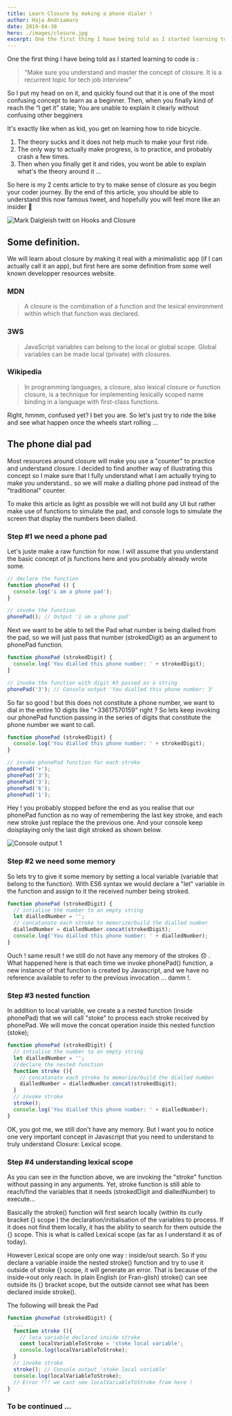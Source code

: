 ```yaml
---
title: Learn Closure by making a phone dialer !
author: Haja Andriamaro
date: 2019-04-30
hero: ./images/closure.jpg
excerpt: One the first thing I have being told as I started learning to code is
---
```


One the first thing I have being told as I started learning to code is : 
> "Make sure you understand and master the concept of closure. It is a recurrent topic for tech job interview"

So I put my head on on it, and quickly found out that it is one of the most confusing concept to learn as a beginner. Then, when  you finally kind of reach the “I get it” state; You are unable to explain it clearly without confusing other begginers

It's exactly like when as kid, you get on learning how to ride bicycle. 

1. The theory sucks and it does not help much to make your first ride. 
2. The only way to actually make progress, is to practice, and probably crash a few times.
3. Then when you finally get it and rides, you wont be able to explain what's the theory around it ...

So here is my 2 cents article to try to make sense of closure as you begin your coder journey. By the end of this article, you should be able to understand this now famous tweet, and hopefully you will feel more like an insider 🙂

<div className="Image__Small">
  <img
    src="./images/closure-twit.png"
    alt="Mark Dalgleish twitt on Hooks and Closure"
  />
</div>

## Some definition.

We will learn about closure by making it real with a minimalistic app (if I can actually call it an app), but first here are some definition from some well known developper resources website.

### MDN 

> A closure is the combination of a function and the lexical environment within which that function was declared.

### 3WS 

> JavaScript variables can belong to the local or global scope. Global variables can be made local (private) with closures.

### Wikipedia 

> In programming languages, a closure, also lexical closure or function closure, is a technique for implementing lexically scoped name binding in a language with first-class functions.


Right, hmmm, confused yet? I bet you are. So let's just try to ride the bike and see what happen once the wheels start rolling ...

## The phone dial pad

Most resources around closure will make you use a "counter" to practice and understand closure. I decided to find another way of illustrating this concept so I make sure that I fully understand what I am actually trying to make you understand.. so we will make a dialling phone pad instead of the "traditional" counter.

To make this article as light as possible we will not build any UI but rather make use of functions to simulate the pad, and console logs to simulate the screen that display the numbers been dialled.

### Step #1 we need a phone pad

Let's juste make a raw function for now. I will assume that you understand the basic concept of js functions here and you probably already wrote some.

```javascript 
// declare the function
function phonePad () {
  console.log('i am a phone pad');
}

// invoke the function
phonePad(); // Output 'i am a phone pad'
```

Next we want to be able to tell the Pad what number is being dialled from the pad, so we will just pass that number (strokedDigit) as an argument to phonePad function.

```javascript
function phonePad (strokedDigit) {
  console.log('You dialled this phone number: ' + strokedDigit);
}

// invoke the function with digit #3 passed as a string
phonePad('3'); // Console output 'You dialled this phone number: 3'
```
So far so good ! but this does not constitute a phone number, we want to dial in the entire 10 digits like "+33617570159" right ? So lets keep invoking our phonePad function passing in the series of digits that constitute the phone number we want to call.

```javascript
function phonePad (strokedDigit) {
  console.log('You dialled this phone number: ' + strokedDigit);
}

// invoke phonePad function for each stroke 
phonePad('+');
phonePad('3');
phonePad('3');
phonePad('6');
phonePad('1');
```

Hey ! you probably stopped before the end as you realise that our phonePad function as no way of remembering the last key stroke, and each new stroke just replace the the previous one. 
And your console keep doisplaying only the last digit stroked as shown below.

<div className="Image__Small">
  <img
    src="./images/console-1.png"
    alt="Console output 1"
  />
</div>

### Step #2 we need some memory

So lets try to give it some memory by setting a local variable (variable that belong to the function). With ES6 syntax we would declare a "let" variable in the function and assign to it the received number being stroked.

```javascript
function phonePad (strokedDigit) {
  // intialise the number to an empty string
  let dialledNumber = '';
  // concatanate each stroke to memorize/build the dialled number
  dialledNumber = dialledNumber.concat(strokedDigit);
  console.log('You dialled this phone number: ' + dialledNumber);
}
```

Ouch ! same result ! we still do not have any memory of the strokes 😞 . What happened here is that each time we invoke phonePad() function, a new instance of that function is created by Javascript,  and we have no reference available to refer to the previous invocation ... damm !. 

### Step #3 nested function

In addition to local variable, we create a a nested function (inside phonePad) that we will call "stoke" to process each stroke received by phonePad. We will move the concat operation inside this nested function (stoke);

```javascript
function phonePad (strokedDigit) {
  // intialise the number to an empty string
  let dialledNumber = '';
  //declare the nested function
  function stroke (){
    // concatanate each stroke to memorize/build the dialled number
    dialledNumber = dialledNumber.concat(strokedDigit);
  }
  // invoke stroke
  stroke();
  console.log('You dialled this phone number: ' + dialledNumber);
}
```

OK, you got me, we still don't have any memory. But I want you to notice one very important concept in Javascript that you need to understand to truly understand Closure: Lexical scope.

### Step #4 understanding lexical scope

As you can see in the function above, we are invoking the "stroke" function without passing in any arguments. Yet, stroke function is still able to reach/find the variables that it needs (strokedDigit and dialledNumber) to execute... 

Basically the stroke() function will first search locally (within its curly bracket {} scope ) the declaration/initialisation of the variables to process. If it does not find them locally, it has the ability to search for them outside the {} scope. 
This is what is called Lexical scope (as far as I understand it as of today). 

However Lexical scope are only one way : inside/out search. So if you declare a variable inside the nested stroke() function and try to use it outside of stroke {} scope, it will generate an error. 
That is because of the inside->out only reach. In plain English (or Fran-glish) stroke() can see outside its {} bracket scope, but the outside cannot see what has been declared inside stroke().

The following will break the Pad

```javascript
function phonePad (strokedDigit) {
  ...
  function stroke (){
    // loca variable declared inside stroke
    const localVariableToStroke = 'stoke local variable';
    console.log(localVariableToStroke);  
  }
  // invoke stroke
  stroke(); // Console output 'stoke local variable'
  console.log(localVariableToStroke); 
  // Error !!! we cant see localVariableToStroke from here !
}
```

### To be continued ...